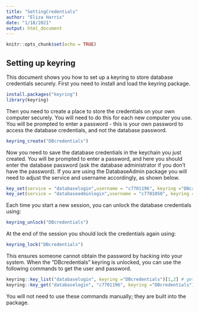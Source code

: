 ```yaml
---
title: "SettingCredentials"
author: "Eliza Harris"
date: "1/18/2021"
output: html_document
---
```


```r
knitr::opts_chunk$set(echo = TRUE)
```

## Setting up keyring

This document shows you how to set up a keyring to store database credentials securely. First you need to install and load the keyring package.

```r
install.packages("keyring")
library(keyring)
```

Then you need to create a place to store the credentials on your own computer securely. You will need to do this for each new computer you use. You will be prompted to enter a password - this is your own password to access the database credentials, and not the database password.

```r
keyring_create("DBcredentials")
```

Now you need to save the database credentials in the keychain you just created. You will be prompted to enter a password, and here you should enter the database password (ask the database administrator if you don't have the password). If you are using the DatabaseAdmin package you will need to adjust the service and username accordingly, as shown below.

```r
key_set(service = "databaselogin",username = "c7701196", keyring ="DBcredentials")
key_set(service = "databaseadminlogin",username = "c7701050", keyring ="DBcredentials") ## for admin
```

Each time you start a new session, you can unlock the database credentials using:

```r
keyring_unlock("DBcredentials")
```

At the end of the session you should lock the credentials again using: 

```r
keyring_lock("DBcredentials")
```

This ensures someone cannot obtain the password by hacking into your system. When the "DBcredentials" keyring is unlocked, you can use the following commands to get the user and password.

```r
keyring::key_list("databaselogin", keyring ="DBcredentials")[1,2] # get the username
keyring::key_get("databaselogin", "c7701196", keyring ="DBcredentials") # get the password
```

You will not need to use these commands manually; they are built into the package.

